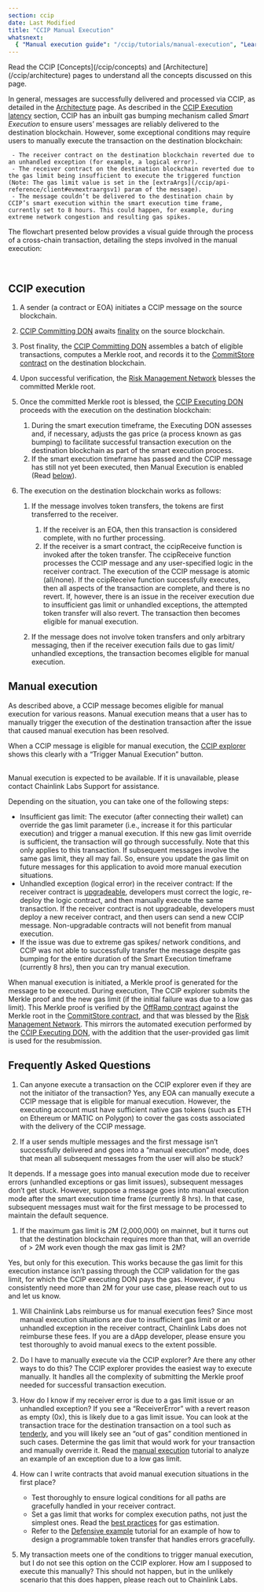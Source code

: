 ```yaml
---
section: ccip
date: Last Modified
title: "CCIP Manual Execution"
whatsnext:
  { "Manual execution guide": "/ccip/tutorials/manual-execution", "Learn CCIP best practices": "/ccip/best-practices" }
---
```



<Aside type="note" title="Prerequisites">
  Read the CCIP [Concepts](/ccip/concepts) and [Architecture](/ccip/architecture) pages to understand all the concepts
  discussed on this page.
</Aside>

In general, messages are successfully delivered and processed via CCIP, as detailed in the [Architecture](/ccip/architecture) page. As described in the [CCIP Execution latency](/ccip/architecture#ccip-execution-latency) section, CCIP has an inbuilt gas bumping mechanism called _Smart Execution_ to ensure users’ messages are reliably delivered to the destination blockchain.
However, some exceptional conditions may require users to manually execute the transaction on the destination blockchain:

     - The receiver contract on the destination blockchain reverted due to an unhandled exception (for example, a logical error).
     - The receiver contract on the destination blockchain reverted due to the gas limit being insufficient to execute the triggered function (Note: The gas limit value is set in the [extraArgs](/ccip/api-reference/client#evmextraargsv1) param of the message).
     - The message couldn’t be delivered to the destination chain by CCIP’s smart execution within the smart execution time frame, currently set to 8 hours. This could happen, for example, during extreme network congestion and resulting gas spikes.

The flowchart presented below provides a visual guide through the process of a cross-chain transaction, detailing the steps involved in the manual execution:

<br />

<ClickToZoom src="/images/ccip/manual-execution.png" alt="Chainlink CCIP manual execution flowchart" />

## CCIP execution

1. A sender (a contract or EOA) initiates a CCIP message on the source blockchain.
1. [CCIP Committing DON](/ccip/architecture#committing-don) awaits [finality](/ccip/concepts#finality) on the source blockchain.
1. Post finality, the [CCIP Committing DON](/ccip/architecture#committing-don) assembles a batch of eligible transactions, computes a Merkle root, and records it to the [CommitStore contract](/ccip/architecture#commit-store) on the destination blockchain.
1. Upon successful verification, the [Risk Management Network](/ccip/concepts#risk-management-network) blesses the committed Merkle root.
1. Once the committed Merkle root is blessed, the [CCIP Executing DON](/ccip/architecture#executing-don) proceeds with the execution on the destination blockchain:
   1. During the smart execution timeframe, the Executing DON assesses and, if necessary, adjusts the gas price (a process known as gas bumping) to facilitate successful transaction execution on the destination blockchain as part of the smart execution process.
   1. If the smart execution timeframe has passed and the CCIP message has still not yet been executed, then Manual Execution is enabled (Read [below](/ccip/concepts/manual-execution#manual-execution)).
1. The execution on the destination blockchain works as follows:

   1. If the message involves token transfers, the tokens are first transferred to the receiver.

      1. If the receiver is an EOA, then this transaction is considered complete, with no further processing.
      1. If the receiver is a smart contract, the ccipReceive function is invoked after the token transfer. The ccipReceive function processes the CCIP message and any user-specified logic in the receiver contract. The execution of the CCIP message is atomic (all/none). If the ccipReceive function successfully executes, then all aspects of the transaction are complete, and there is no revert. If, however, there is an issue in the receiver execution due to insufficient gas limit or unhandled exceptions, the attempted token transfer will also revert. The transaction then becomes eligible for manual execution.

   1. If the message does not involve token transfers and only arbitrary messaging, then if the receiver execution fails due to gas limit/ unhandled exceptions, the transaction becomes eligible for manual execution.

## Manual execution

As described above, a CCIP message becomes eligible for manual execution for various reasons. Manual execution means that a user has to manually trigger the execution of the destination transaction after the issue that caused manual execution has been resolved.

When a CCIP message is eligible for manual execution, the [CCIP explorer](https://ccip.chain.link/) shows this clearly with a “Trigger Manual Execution” button.

<br />

<ClickToZoom src="/images/ccip/manual-execution-status.jpg" alt="Chainlink CCIP manual execution status" />

<Aside type="note">
  Manual execution is expected to be available. If it is unavailable, please contact Chainlink Labs Support for
  assistance.
</Aside>

Depending on the situation, you can take one of the following steps:

- Insufficient gas limit: The executor (after connecting their wallet) can override the gas limit parameter (i.e., increase it for this particular execution) and trigger a manual execution. If this new gas limit override is sufficient, the transaction will go through successfully. Note that this only applies to this transaction. If subsequent messages involve the same gas limit, they all may fail. So, ensure you update the gas limit on future messages for this application to avoid more manual execution situations.
- Unhandled exception (logical error) in the receiver contract: If the receiver contract is [upgradeable](https://blog.chain.link/upgradable-smart-contracts/), developers must correct the logic, re-deploy the logic contract, and then manually execute the same transaction. If the receiver contract is not upgradeable, developers must deploy a new receiver contract, and then users can send a new CCIP message. Non-upgradable contracts will not benefit from manual execution.
- If the issue was due to extreme gas spikes/ network conditions, and CCIP was not able to successfully transfer the message despite gas bumping for the entire duration of the Smart Execution timeframe (currently 8 hrs), then you can try manual execution.

When manual execution is initiated, a Merkle proof is generated for the message to be executed. During execution, The CCIP explorer submits the Merkle proof and the new gas limit (if the initial failure was due to a low gas limit). This Merkle proof is verified by the [OffRamp contract](/ccip/architecture#offramp) against the Merkle root in the [CommitStore contract](/ccip/architecture#commit-store), and that was blessed by the [Risk Management Network](/ccip/architecture#risk-management-network). This mirrors the automated execution performed by the [CCIP Executing DON](/ccip/architecture#executing-don), with the addition that the user-provided gas limit is used for the resubmission.

## Frequently Asked Questions

1. Can anyone execute a transaction on the CCIP explorer even if they are not the initiator of the transaction?
   Yes, any EOA can manually execute a CCIP message that is eligible for manual execution. However, the executing account must have sufficient native gas tokens (such as ETH on Ethereum or MATIC on Polygon) to cover the gas costs associated with the delivery of the CCIP message.

1. If a user sends multiple messages and the first message isn’t successfully delivered and goes into a “manual execution” mode, does that mean all subsequent messages from the user will also be stuck?

It depends. If a message goes into manual execution mode due to receiver errors (unhandled exceptions or gas limit issues), subsequent messages don’t get stuck. However, suppose a message goes into manual execution mode after the smart execution time frame (currently 8 hrs). In that case, subsequent messages must wait for the first message to be processed to maintain the default sequence.

1. If the maximum gas limit is 2M (2,000,000) on mainnet, but it turns out that the destination blockchain requires more than that, will an override of > 2M work even though the max gas limit is 2M?

Yes, but only for this execution. This works because the gas limit for this execution instance isn’t passing through the CCIP validation for the gas limit, for which the CCIP executing DON pays the gas. However, if you consistently need more than 2M for your use case, please reach out to us and let us know.

1. Will Chainlink Labs reimburse us for manual execution fees?
   Since most manual execution situations are due to insufficient gas limit or an unhandled exception in the receiver contract, Chainlink Labs does not reimburse these fees. If you are a dApp developer, please ensure you test thoroughly to avoid manual execs to the extent possible.

1. Do I have to manually execute via the CCIP explorer? Are there any other ways to do this?
   The CCIP explorer provides the easiest way to execute manually. It handles all the complexity of submitting the Merkle proof needed for successful transaction execution.

1. How do I know if my receiver error is due to a gas limit issue or an unhandled exception?
   If you see a “ReceiverError” with a revert reason as empty (0x), this is likely due to a gas limit issue. You can look at the transaction trace for the destination transaction on a tool such as [tenderly](https://tenderly.co/), and you will likely see an “out of gas” condition mentioned in such cases. Determine the gas limit that would work for your transaction and manually override it. Read the [manual execution](/ccip/tutorials/manual-execution) tutorial to analyze an example of an exception due to a low gas limit.

1. How can I write contracts that avoid manual execution situations in the first place?

   - Test thoroughly to ensure logical conditions for all paths are gracefully handled in your receiver contract.
   - Set a gas limit that works for complex execution paths, not just the simplest ones. Read the [best practices](/ccip/best-practices#setting-gaslimit) for gas estimation.
   - Refer to the [Defensive example](/ccip/tutorials/programmable-token-transfers-defensive) tutorial for an example of how to design a programmable token transfer that handles errors gracefully.

1. My transaction meets one of the conditions to trigger manual execution, but I do not see this option on the CCIP explorer. How am I supposed to execute this manually?
   This should not happen, but in the unlikely scenario that this does happen, please reach out to Chainlink Labs.
